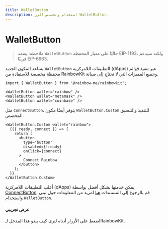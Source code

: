 ```yaml
---
title: WalletButton
description: استخدام وتخصيص الزر WalletButton
---
```


# WalletButton

> ملاحظة: يعتمد `WalletButton` حاليًا على معيار المحفظة EIP-1193، ولكنه سيدعم قريبًا EIP-6963.

يساعد المكون الجديد `WalletButton` التطبيقات اللامركزية (dApps) عبر تنفيذ قوائم محفظة مخصصة للاستفادة من RainbowKit وجميع المميزات التي لا تحتاج إلى صيانة.

```tsx
import { WalletButton } from '@rainbow-me/rainbowkit';

<WalletButton wallet="rainbow" />
<WalletButton wallet="metamask" />
<WalletButton wallet="coinbase" />
```

مثل `ConnectButton`، يتوفر أيضًا مكون `WalletButton.Custom` للتنفيذ والتنسيق المخصص.

```tsx
<WalletButton.Custom wallet="rainbow">
  {({ ready, connect }) => {
    return (
      <button
        type="button"
        disabled={!ready}
        onClick={connect}
      >
        Connect Rainbow
      </button>
    );
  }}
</WalletButton.Custom>
```

أغلب التطبيقات اللامركزية (dApps) يمكن خدمتها بشكل أفضل بواسطة [ConnectButton](https://www.rainbowkit.com/docs/connect-button). قم بالرجوع إلى المستندات [هنا](https://www.rainbowkit.com/docs/wallet-button) لمزيد من المعلومات حول تبني واستخدام `WalletButton`.

#### عرض تجريبي

اضغط على الأزرار أدناه لترى كيف يبدو هذا المدخل لـRainbowKit.

<WalletButtonDemo />
